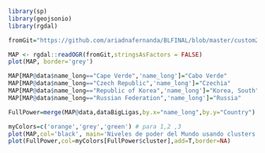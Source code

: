 ```r

library(sp)
library(geojsonio)
library(rgdal)

fromGit="https://github.com/ariadnafernanda/BLFINAL/blob/master/custom2.geo.json?raw=true" # link desde github

MAP <- rgdal::readOGR(fromGit,stringsAsFactors = FALSE)
plot(MAP, border='grey')
```

```r
MAP[MAP@data$name_long=="Cape Verde",'name_long']="Cabo Verde"
MAP[MAP@data$name_long=="Czech Republic",'name_long']="Czechia"
MAP[MAP@data$name_long=="Republic of Korea",'name_long']="Korea, South"
MAP[MAP@data$name_long=="Russian Federation",'name_long']="Russia"
```

```r
FullPower=merge(MAP@data,dataBigLigas,by.x="name_long",by.y="Country")
```


```r
myColors=c('orange','grey','green') # para 1,2 ,3
plot(MAP,col='black', main='Niveles de poder del Mundo usando clusters')
plot(FullPower,col=myColors[FullPower$cluster],add=T,border=NA)
```

